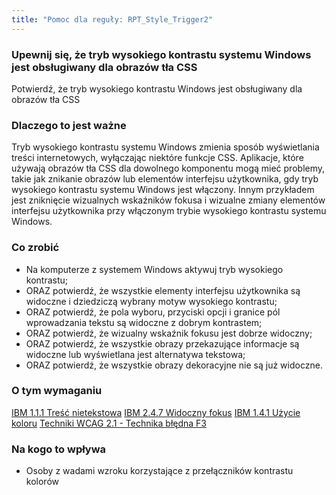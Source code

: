```yaml
---
title: "Pomoc dla reguły: RPT_Style_Trigger2"
---
```


<div className="toolHelp">
<Row>
<Column colLg={16} colMd={8} colSm={4} className="toolHead">

### Upewnij się, że tryb wysokiego kontrastu systemu Windows jest obsługiwany dla obrazów tła CSS

<div id="locLevel"></div>

Potwierdź, że tryb wysokiego kontrastu Windows jest obsługiwany dla obrazów tła CSS

</Column>
</Row>
<Row>
<Column colLg={11} colMd={5} colSm={4} className="toolMain">

### Dlaczego to jest ważne

Tryb wysokiego kontrastu systemu Windows zmienia sposób wyświetlania treści internetowych, wyłączając niektóre funkcje CSS. Aplikacje, które używają obrazów tła CSS dla dowolnego komponentu mogą mieć problemy, takie jak znikanie obrazów lub elementów interfejsu użytkownika, gdy tryb wysokiego kontrastu systemu Windows jest włączony. Innym przykładem jest zniknięcie wizualnych wskaźników fokusa i wizualne zmiany elementów interfejsu użytkownika przy włączonym trybie wysokiego kontrastu systemu Windows.


<div id="locSnippet"></div>

### Co zrobić

 * Na komputerze z systemem Windows aktywuj tryb wysokiego kontrastu;
 * ORAZ potwierdź, że wszystkie elementy interfejsu użytkownika są widoczne i dziedziczą wybrany motyw wysokiego kontrastu;
 * ORAZ potwierdź, że pola wyboru, przyciski opcji i granice pól wprowadzania tekstu są widoczne z dobrym kontrastem;
 * ORAZ potwierdź, że wizualny wskaźnik fokusu jest dobrze widoczny;
 * ORAZ potwierdź, że wszystkie obrazy przekazujące informacje są widoczne lub wyświetlana jest alternatywa tekstowa;
 * ORAZ potwierdź, że wszystkie obrazy dekoracyjne nie są już widoczne.


</Column>
<Column colLg={5} colMd={3} colSm={4} className="toolLeft">

### O tym wymaganiu

[IBM 1.1.1 Treść nietekstowa](https://www.ibm.com/able/guidelines/ci162/non_text_content.html)
[IBM 2.4.7 Widoczny fokus](https://www.ibm.com/able/guidelines/ci162/focus_visible.html)
[IBM 1.4.1 Użycie koloru](https://www.ibm.com/able/guidelines/ci162/color.html)
[Techniki WCAG 2.1 - Technika błędna F3](https://www.w3.org/WAI/WCAG21/Techniques/failures/F3)

### Na kogo to wpływa

 * Osoby z wadami wzroku korzystające z przełączników kontrastu kolorów

</Column>
</Row>
</div>


